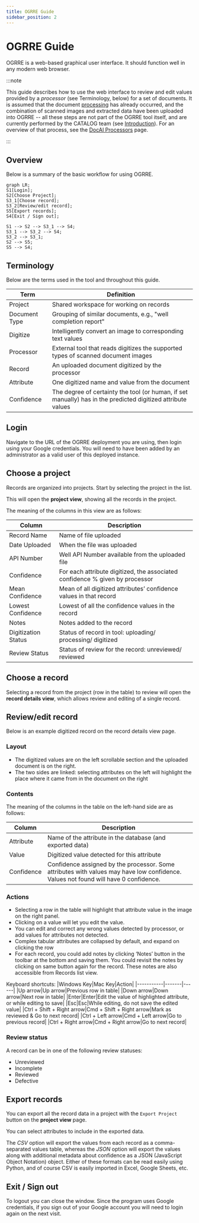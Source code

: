 ```yaml
---
title: OGRRE Guide
sidebar_position: 2
---
```



# OGRRE Guide

OGRRE is a web-based graphical user interface.
It should function well in any modern web browser.

:::note

This guide describes how to use the web interface to review and edit
values provided by a *processor* (see Terminology, below) for a set
of documents. It is assumed that the document [processing](processing) has 
already occurred, and the combination of scanned images and extracted
data have been uploaded into OGRRE -- all these steps are not
part of the OGRRE tool itself, and are currently performed by the
CATALOG team (see [Introduction](intro.md)). For an overview of that
process, see the [DocAI Processors](processing) page.

:::

## Overview

Below is a summary of the basic workflow for using OGRRE.

```mermaid
graph LR;
S1[Login];
S2[Choose Project];
S3_1[Choose record];
S3_2[Review/edit record];
S5[Export records];
S4[Exit / Sign out];

S1 --> S2 --> S3_1 --> S4;
S3_1 --> S3_2 --> S4;
S3_2 --> S3_1;
S2 --> S5;
S5 --> S4;
```

## Terminology

Below are the terms used in the tool and throughout this guide.

|Term|Definition|
|----|----------|
|Project|Shared workspace for working on records|
|Document Type|Grouping of similar documents, e.g., "well completion report"|
|Digitize|Intelligently convert an image to corresponding text values|
|Processor|External tool that reads digitizes the supported types of scanned document images |
|Record|An uploaded document digitized by the processor|
|Attribute|One digitized name and value from the document|
|Confidence|The degree of certainty the tool (or human, if set manually) has in the predicted digitized attribute values|

## Login

Navigate to the URL of the OGRRE deployment you are using, then
login using your Google credentials.
You will need to have been added by an administrator as a valid user of this deployed instance.

## Choose a project

Records are organized into projects.
Start by selecting the project in the list.

<ProjectListImg />


This will open the **project view**, showing all the records in the project.

<ProjectViewImg />

The meaning of the columns in this view are as follows:

|Column|Description|
|------|-----------|
|Record Name|Name of file uploaded|
|Date Uploaded|When the file was uploaded|
|API Number|Well API Number available from the uploaded file|
|Confidence|For each attribute digitized, the associated confidence % given by processor|
|Mean Confidence|Mean of all digitized attributes’ confidence values in that record|
|Lowest Confidence|Lowest of all the confidence values in the record|
|Notes|Notes added to the record|
|Digitization Status|Status of record in tool: uploading/ processing/ digitized|
|Review Status|Status of review for the record: unreviewed/ reviewed|

## Choose a record

Selecting a record from the project (row in the table) to review will open the **record details view**,
which allows review and editing of a single record.

## Review/edit record

Below is an example digitized record on the record details view page.

<ProjectReviewImg />

### Layout

  - The digitized values are on the left scrollable section and the uploaded document is on the right.
  - The two sides are linked: selecting attributes on the left will highlight the place where it came from in the document on the right

### Contents

The meaning of the columns in the table on the left-hand side are as follows:

|Column|Description|
|------|-----------|
|Attribute|Name of the attribute in the database (and exported data)|
|Value|Digitized value detected for this attribute|
|Confidence|Confidence assigned by the processor. Some attributes with values may have low confidence. Values not found will have 0 confidence.|

### Actions

* Selecting a row in the table will highlight that attribute value in the image on the right panel.
* Clicking on a value will let you edit the value.
* You can edit and correct any wrong values detected by processor, or add values for attributes not detected.
* Complex tabular attributes are collapsed by default, and expand on clicking the row
* For each record, you could add notes by clicking ‘Notes’ button in the toolbar at the bottom and saving them. You could revisit the notes by clicking on same button again for the record. These notes are also accessible from Records list view.

Keyboard shortcuts:
|Windows Key|Mac Key|Action|
|-----------|-------|------|
|Up arrow|Up arrow|Previous row in table|
|Down arrow|Down arrow|Next row in table|
|Enter|Enter|Edit the value of highlighted attribute, or while editing to save|
|Esc|Esc|While editing, do not save the edited value|
|Ctrl + Shift + Right arrow|Cmd + Shift + Right arrow|Mark as reviewed & Go to next record|
|Ctrl + Left arrow|Cmd + Left arrow|Go to previous record|
|Ctrl + Right arrow|Cmd + Right arrow|Go to next record|

### Review status

A record can be in one of the following review statuses:

* Unreviewed
* Incomplete
* Reviewed
* Defective

## Export records

You can export all the record data in a project with the `Export Project` button
on the **project view** page.

<ProjectExportImg />

You can select attributes to include in the exported data.

The *CSV* option will export the values from each record as a comma-separated values table, whereas
the *JSON* option will export the values along with additional metadata about confidence
as a JSON (JavaScript Object Notation) object. Either of these formats can be read easily
using Python, and of course CSV is easily imported in Excel, Google Sheets, etc.

## Exit / Sign out

To logout you can close the window. Since the program uses Google credentials, if you 
sign out of your Google account you will need to login again on the next visit.